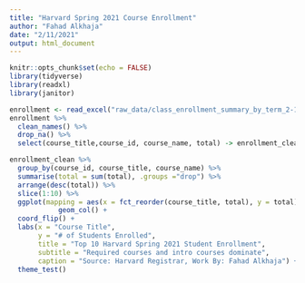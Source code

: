 ```yaml
---
title: "Harvard Spring 2021 Course Enrollment"
author: "Fahad Alkhaja"
date: "2/11/2021"
output: html_document
---
```


```r
knitr::opts_chunk$set(echo = FALSE)
library(tidyverse)
library(readxl)
library(janitor)
```

```r
enrollment <- read_excel("raw_data/class_enrollment_summary_by_term_2-10-2021.xlsx", skip = 3)
enrollment %>%
  clean_names() %>%
  drop_na() %>%
  select(course_title,course_id, course_name, total) -> enrollment_clean
```

```r
enrollment_clean %>%
  group_by(course_id, course_title, course_name) %>%
  summarise(total = sum(total), .groups ="drop") %>%
  arrange(desc(total)) %>%
  slice(1:10) %>%
  ggplot(mapping = aes(x = fct_reorder(course_title, total), y = total)) +
            geom_col() +
  coord_flip() +
  labs(x = "Course Title",
       y = "# of Students Enrolled",
       title = "Top 10 Harvard Spring 2021 Student Enrollment",
       subtitle = "Required courses and intro courses dominate",
       caption = "Source: Harvard Registrar, Work By: Fahad Alkhaja") +
  theme_test()


```

